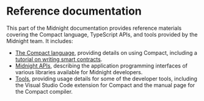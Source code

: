 ---
---

# Reference documentation

This part of the Midnight documentation provides reference materials covering the Compact language, TypeScript APIs, and tools provided by the Midnight team.  It includes:

- [The Compact language](/docs/develop/reference/compact/index.mdx), providing details on using
  Compact, including a [tutorial on writing smart contracts](/docs/develop/reference/compact/writing.mdx).
- [Midnight APIs](/docs/develop/reference/midnight-api/index.mdx), describing the application
  programming interfaces of various libraries available for Midnight developers.
- [Tools](/docs/develop/reference/tools/index.mdx), providing usage details for some of the developer
  tools, including the Visual Studio Code extension for Compact and the manual
  page for the Compact compiler.
